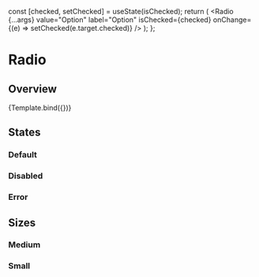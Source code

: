 

<Meta title="Components/Forms/Radio" component={Radio} />

  const [checked, setChecked] = useState(isChecked);
  return (
    <Radio
      {...args}
      value="Option"
      label="Option"
      isChecked={checked}
      onChange={(e) => setChecked(e.target.checked)}
    />
  );
};

# Radio

## Overview

<Canvas>
  <Story
    name="Overview"
    args={{
      isDisabled: false,
      isInvalid: false,
      size: 'md',
    }}
    argTypes={{
      size: {
        options: ['sm', 'base', 'md'],
        control: 'select',
      },
    }}
  >
    {Template.bind({})}
  </Story>
</Canvas>

<ArgsTable story="Overview" />

## States

### Default

<Canvas>
  <Story id="components-forms-radio-states--default-story" />
</Canvas>

### Disabled

<Canvas>
  <Story id="components-forms-radio-states--disabled" />
</Canvas>

### Error

<Canvas>
  <Story id="components-forms-radio-states--error" />
</Canvas>

## Sizes

### Medium

<Canvas>
  <Story id="components-forms-radio-sizes--medium" />
</Canvas>

### Small

<Canvas>
  <Story id="components-forms-radio-sizes--small" />
</Canvas>
